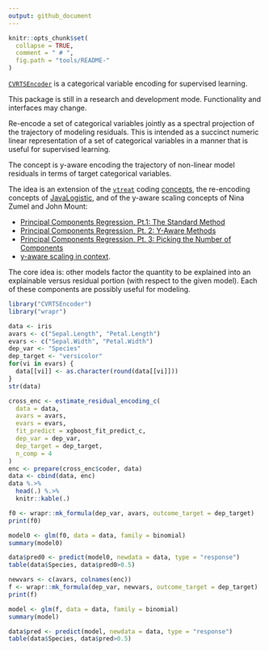 ```yaml
---
output: github_document
---
```


<!-- README.md is generated from README.Rmd. Please edit that file -->


```r
knitr::opts_chunk$set(
  collapse = TRUE,
  comment = " # ",
  fig.path = "tools/README-"
)
```


[`CVRTSEncoder`](https://github.com/WinVector/CVRTSEncoder) is a categorical variable encoding for supervised learning.

This package is still in a research and development mode.  Functionality and interfaces may change.

Re-encode a set of categorical variables jointly as a spectral projection of the trajectory of modeling residuals.  This is intended as a succinct numeric linear representation of a set of categorical variables in a manner that is useful for supervised learning.

The concept is y-aware encoding the trajectory of non-linear model residuals in terms of target categorical variables.

The idea is an extension of the [`vtreat`](https://github.com/WinVector/vtreat) coding [concepts](https://github.com/WinVector/vtreat/blob/master/extras/vtreat.pdf), the re-encoding concepts of [JavaLogistic](https://github.com/WinVector/Logistic), and of the y-aware scaling concepts of Nina Zumel and John Mount:

  * [Principal Components Regression, Pt.1: The Standard Method](http://www.win-vector.com/blog/2016/05/pcr_part1_xonly/)
  * [Principal Components Regression, Pt. 2: Y-Aware Methods](http://www.win-vector.com/blog/2016/05/pcr_part2_yaware/)
  * [Principal Components Regression, Pt. 3: Picking the Number of Components](http://www.win-vector.com/blog/2016/05/pcr_part3_pickk/)
  * [y-aware scaling in context](http://www.win-vector.com/blog/2016/06/y-aware-scaling-in-context/).
  
  
The core idea is: other models factor the quantity to be explained into an explainable versus residual portion (with respect to the given model).  Each of these components are possibly useful for modeling.

```r
library("CVRTSEncoder")
library("wrapr")

data <- iris
avars <- c("Sepal.Length", "Petal.Length")
evars <- c("Sepal.Width", "Petal.Width")
dep_var <- "Species"
dep_target <- "versicolor"
for(vi in evars) {
  data[[vi]] <- as.character(round(data[[vi]]))
}
str(data)

cross_enc <- estimate_residual_encoding_c(
  data = data,
  avars = avars,
  evars = evars,
  fit_predict = xgboost_fit_predict_c,
  dep_var = dep_var,
  dep_target = dep_target,
  n_comp = 4
)
enc <- prepare(cross_enc$coder, data)
data <- cbind(data, enc)
data %.>%
  head(.) %.>% 
  knitr::kable(.)

f0 <- wrapr::mk_formula(dep_var, avars, outcome_target = dep_target)
print(f0)

model0 <- glm(f0, data = data, family = binomial)
summary(model0)

data$pred0 <- predict(model0, newdata = data, type = "response")
table(data$Species, data$pred0>0.5)

newvars <- c(avars, colnames(enc))
f <- wrapr::mk_formula(dep_var, newvars, outcome_target = dep_target)
print(f)

model <- glm(f, data = data, family = binomial)
summary(model)

data$pred <- predict(model, newdata = data, type = "response")
table(data$Species, data$pred>0.5)
```

